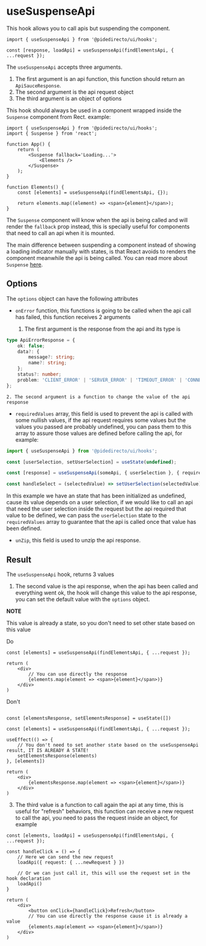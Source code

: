 

<Meta title='hooks/useSuspenseApi' />

# useSuspenseApi

This hook allows you to call apis but suspending the component.

```tsx
import { useSuspenseApi } from '@pidedirecto/ui/hooks';

const [response, loadApi] = useSuspenseApi(findElementsApi, { ...request });
```

The `useSuspenseApi` accepts three arguments.

1. The first argument is an api function, this function should return an `ApiSauceResponse`.
2. The second argument is the api request object
3. The third argument is an object of options

This hook should always be used in a component wrapped inside the `Suspense` component from Rect. example:

```tsx
import { useSuspenseApi } from '@pidedirecto/ui/hooks';
import { Suspense } from 'react';

function App() {
    return (
        <Suspense fallback='Loading...'>
            <Elements />
        </Suspense>
    );
}

function Elements() {
    const [elements] = useSuspenseApi(findElementsApi, {});

    return elements.map((element) => <span>{element}</span>);
}
```

The `Suspense` component will know when the api is being called and will render the `fallback` prop instead, this is specially useful
for components that need to call an api when it is mounted.

The main difference between suspending a component instead of showing a loading indicator manually with states, is that React avoids to renders
the component meanwhile the api is being called. You can read more about `Suspense` [here](https://react.dev/reference/react/Suspense).

## Options

The `options` object can have the following attributes

-   `onError` function, this functions is going to be called when the api call has failed, this function receives 2 arguments

    1. The first argument is the response from the api and its type is

```ts
type ApiErrorResponse = {
    ok: false;
    data?: {
        message?: string;
        name?: string;
    };
    status?: number;
    problem: 'CLIENT_ERROR' | 'SERVER_ERROR' | 'TIMEOUT_ERROR' | 'CONNECTION_ERROR' | 'NETWORK_ERROR' | 'CANCEL_ERROR';
};
```

    2. The second argument is a function to change the value of the api response

-   `requiredValues` array, this field is used to prevent the api is called with some nullish values, if the api request requires some values but
    the values you passed are probably undefined, you can pass them to this array to assure those values are defined before calling the api, for example:

```ts
import { useSuspenseApi } from '@pidedirecto/ui/hooks';

const [userSelection, setUserSelection] = useState(undefined);

const [response] = useSuspenseApi(someApi, { userSelection }, { requiredValues: [userSelection] });

const handleSelect = (selectedValue) => setUserSelection(selectedValue);
```

In this example we have an state that has been initialized as undefined, cause its value depends on a user selection, if we would like to call an api
that need the user selection inside the request but the api required that value to be defined, we can pass the `userSelection` state to the
`requiredValues` array to guarantee that the api is called once that value has been defined.

-   `unZip`, this field is used to unzip the api response.

## Result

The `useSuspenseApi` hook, returns 3 values

1. The second value is the api response, when the api has been called and everything went ok, the hook will change this value to the api response,
   you can set the default value with the `options` object.

**NOTE**

This value is already a state, so you don't need to set other state based on this value

Do

```tsx
const [elements] = useSuspenseApi(findElementsApi, { ...request });

return (
    <div>
        // You can use directly the response
        {elements.map(element => <span>{element}</span>)}
    </div>
)
```

Don't

```tsx

const [elementsResponse, setElementsResponse] = useState([])

const [elements] = useSuspenseApi(findElementsApi, { ...request });

useEffect(() => {
    // You don't need to set another state based on the useSuspenseApi result, IT IS ALREADY A STATE!
    setElementsResponse(elements)
}, [elements])

return (
    <div>
        {elementsResponse.map(element => <span>{element}</span>)}
    </div>
)
```

3. The third value is a function to call again the api at any time, this is useful for "refresh" behaviors, this function can receive a new request to call the api,
   you need to pass the request inside an object, for example

```tsx
const [elements, loadApi] = useSuspenseApi(findElementsApi, { ...request });

const handleClick = () => {
    // Here we can send the new request
    loadApi({ request: { ...newRequest } })

    // Or we can just call it, this will use the request set in the hook declaration
    loadApi()
}

return (
    <div>
        <button onClick={handleClick}>Refresh</button>
        // You can use directly the response cause it is already a value
        {elements.map(element => <span>{element}</span>)}
    </div>
)
```
